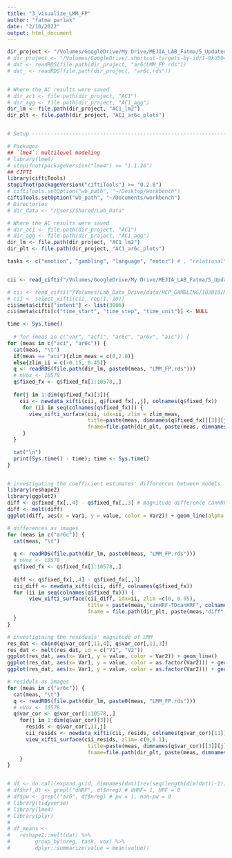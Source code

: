 ```yaml
---
title: "3_visualize_LMM_FP"
author: "fatma parlak"
date: "2/10/2022"
output: html_document
---
```




```r
dir_project <- "/Volumes/GoogleDrive/My Drive/MEJIA_LAB_Fatma/5_Updated_masters_thesis/code"
# dir_project <- "/Volumes/GoogleDrive/.shortcut-targets-by-id/1-9kU5O4-bU0AeEZKukSvz4jbvolppJGG/ddpham/Prewhitening-Paper"
# dat <- readRDS(file.path(dir_project, "ar6cLMM_FP.rds"))
# dat_ <- readRDS(file.path(dir_project, "ar6c.rds"))


# Where the AC results were saved
# dir_ac1 <- file.path(dir_project, "AC1")
# dir_agg <- file.path(dir_project, "AC1_agg")
dir_lm <- file.path(dir_project, "AC1_lm2")
dir_plt <- file.path(dir_project, "AC1_ar6c_plots")


# Setup ---------------------------------------------------------------------------------

# Packages
## `lme4`: multilevel modeling
# library(lme4)
# stopifnot(packageVersion("lme4") >= "1.1.26")
## CIFTI
library(ciftiTools)
stopifnot(packageVersion("ciftiTools") >= "0.2.0")
# ciftiTools.setOption("wb_path", "~/Desktop/workbench")
ciftiTools.setOption("wb_path", "~/Documents/workbench")
# Directories
# dir_data <- "/Users/Shared/Lab_Data"

# Where the AC results were saved
# dir_ac1 <- file.path(dir_project, "AC1")
# dir_agg <- file.path(dir_project, "AC1_agg")
dir_lm <- file.path(dir_project, "AC1_lm2")
dir_plt <- file.path(dir_project, "AC1_ar6c_plots")

tasks <- c("emotion", "gambling", "language", "motor") # , "relational", "social")


cii <- read_cifti("/Volumes/GoogleDrive/My Drive/MEJIA_LAB_Fatma/5_Updated_masters_thesis/data/tfMRI_GAMBLING_LR_Atlas.dtseries.nii", resamp_res = 6000)

# cii <- read_cifti("/Volumes/Lab_Data_Drive/data/HCP_GAMBLING/103818/MNINonLinear/Results/tfMRI_GAMBLING_LR/tfMRI_GAMBLING_LR_Atlas.dtseries.nii", resamp_res = 6000)
# cii <- select_xifti(cii, rep(1, 10))
cii$meta$cifti["intent"] <- list(3006)
cii$meta$cifti[c("time_start", "time_step", "time_unit")] <- NULL
```

```r
time <- Sys.time()
  
  # for (meas in c("var", "acf1", "ar6c", "ar6v", "aic")) {
for (meas in c("aci", "ar6c")) {
  cat(meas, "\t")
  if(meas == "aci"){zlim_meas = c(0,2.8)}
  else{zlim_ii = c(-0.15, 0.45)}
  q <- readRDS(file.path(dir_lm, paste0(meas, "LMM_FP.rds")))
  # nVox <- 10578
  q$fixed_fx <- q$fixed_fx[1:10578,,]
  
  for(j in 1:dim(q$fixed_fx)[3]){
    cii <- newdata_xifti(cii, q$fixed_fx[,,j], colnames(q$fixed_fx))
     for (ii in seq(colnames(q$fixed_fx))) { 
       view_xifti_surface(cii, idx=ii, zlim = zlim_meas, 
                          title=paste(meas, dimnames(q$fixed_fx)[[3]][j], colnames(q$fixed_fx)[ii], sep=" "), 
                          fname=file.path(dir_plt, paste(meas, dimnames(q$fixed_fx)[[3]][j], colnames(q$fixed_fx)[ii], sep="_"))) 
     }
  }

  cat("\n")
  print(Sys.time() - time); time <- Sys.time()
}


# investigating the coefficient estimates' differences between models
library(reshape2)
library(ggplot2)
diff <- q$fixed_fx[,,4] - q$fixed_fx[,,3] # magnitude difference canHRF- TDcanHRF with no pw on both cases 
diff <- melt(diff)
ggplot(diff, aes(x = Var1, y = value, color = Var2)) + geom_line(alpha = 0.4) + facet_wrap(~Var2)

# differences as images
for (meas in c("ar6c")) {
  cat(meas, "\t")
  
  q <- readRDS(file.path(dir_lm, paste0(meas, "LMM_FP.rds")))
  # nVox <- 10578
  q$fixed_fx <- q$fixed_fx[1:10578,,]
  
  diff <- q$fixed_fx[,,4] - q$fixed_fx[,,3]
  cii_diff <- newdata_xifti(cii, diff, colnames(q$fixed_fx))
  for (ii in seq(colnames(q$fixed_fx))) { 
       view_xifti_surface(cii_diff, idx=ii, zlim =c(0, 0.05),
                          title = paste(meas,"canHRF-TDcanHRF", colnames(q$fixed_fx)[ii], sep=" "), 
                          fname = file.path(dir_plt, paste(meas,"diff", colnames(q$fixed_fx)[ii], sep="_")))
  }
}

# investigtaing the residuals' magnitude of LMM
res_dat <- cbind(q$var_cor[,11,4], q$var_cor[,11,3])
res_dat <- melt(res_dat, id = c("V1", "V2"))
ggplot(res_dat, aes(x= Var1, y = value, color = Var2)) + geom_line()
ggplot(res_dat, aes(x= Var1, y = value, color = as.factor(Var2))) + geom_line()
ggplot(res_dat, aes(x= Var1, y = value, color = as.factor(Var2))) + geom_line(alpha = 0.4)

# residuls as images
for (meas in c("ar6c")) {
  cat(meas, "\t")
  q <- readRDS(file.path(dir_lm, paste0(meas, "LMM_FP.rds")))
  # nVox <- 10578
  q$var_cor <- q$var_cor[1:10578,,]
    for(j in 1:dim(q$var_cor)[3]){
      resids <- q$var_cor[,11,j]
      cii_resids <- newdata_xifti(cii, resids, colnames(q$var_cor)[11])
      view_xifti_surface(cii_resids, zlim= c(0,0.1),
                          title=paste(meas, dimnames(q$var_cor)[[3]][j], colnames(q$var_cor)[11], sep=" "), 
                          fname=file.path(dir_plt, paste(meas, dimnames(q$var_cor)[[3]][j], colnames(q$var_cor)[11], sep="_")))
    }
}


# df <- do.call(expand.grid, dimnames(dat)[rev(seq(length(dim(dat))-1))])
# df$hrf_dt <- grepl("dHRF", df$nreg) # dHRF= 1, HRF = 0
# df$pw <- grepl("ar6", df$nreg) # pw = 1, non-pw = 0
# library(tidyverse)
# library(lme4)
# library(plyr)
# 
# df_means <-
#   reshape2::melt(dat) %>% 
#        group_by(nreg, task, vox) %>% 
#        dplyr::summarize(value = mean(value))



    
```


